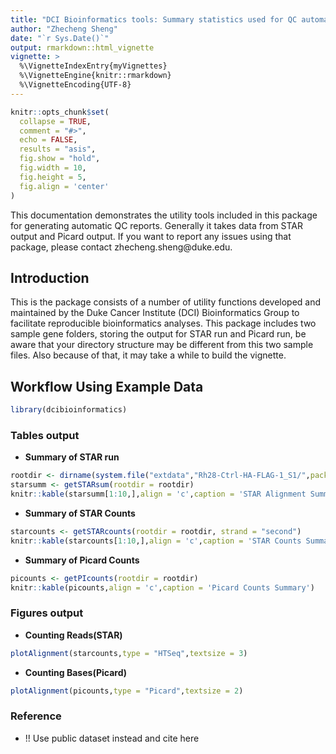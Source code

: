 ```yaml
---
title: "DCI Bioinformatics tools: Summary statistics used for QC automatic report"
author: "Zhecheng Sheng"
date: "`r Sys.Date()`"
output: rmarkdown::html_vignette
vignette: >
  %\VignetteIndexEntry{myVignettes}
  %\VignetteEngine{knitr::rmarkdown}
  %\VignetteEncoding{UTF-8}
---
```


```r
knitr::opts_chunk$set(
  collapse = TRUE,
  comment = "#>",
  echo = FALSE,
  results = "asis",
  fig.show = "hold",
  fig.width = 10,
  fig.height = 5,
  fig.align = 'center'
)
```

This documentation demonstrates the utility tools included in this package for generating automatic QC reports. Generally it takes data from STAR output and Picard output. If you want to report any issues using that package, please contact zhecheng.sheng\@duke.edu.

## Introduction


This is the package consists of a number of utility functions developed and maintained by the Duke Cancer Institute (DCI) Bioinformatics Group to facilitate reproducible bioinformatics analyses. This package includes two sample gene folders, storing the output for STAR run and Picard run, be aware that your directory structure may be different from this two sample files. Also because of that, it may take a while to build the vignette.


## Workflow Using Example Data
```r
library(dcibioinformatics)
```

### Tables output

* **Summary of STAR run**

```r
rootdir <- dirname(system.file("extdata","Rh28-Ctrl-HA-FLAG-1_S1/",package = "dcibioinformatics",mustWork = TRUE))
starsumm <- getSTARsum(rootdir = rootdir)
knitr::kable(starsumm[1:10,],align = 'c',caption = 'STAR Alignment Summary')
```

* **Summary of STAR Counts**

```r
starcounts <- getSTARcounts(rootdir = rootdir, strand = "second")
knitr::kable(starcounts[1:10,],align = 'c',caption = 'STAR Counts Summary')
```

* **Summary of Picard Counts**
```r
picounts <- getPIcounts(rootdir = rootdir)
knitr::kable(picounts,align = 'c',caption = 'Picard Counts Summary')

```

### Figures output

* **Counting Reads(STAR)**

```r
plotAlignment(starcounts,type = "HTSeq",textsize = 3)
```

* **Counting Bases(Picard)**

```r
plotAlignment(picounts,type = "Picard",textsize = 2)

```

### Reference

- !! Use public dataset instead and cite here
